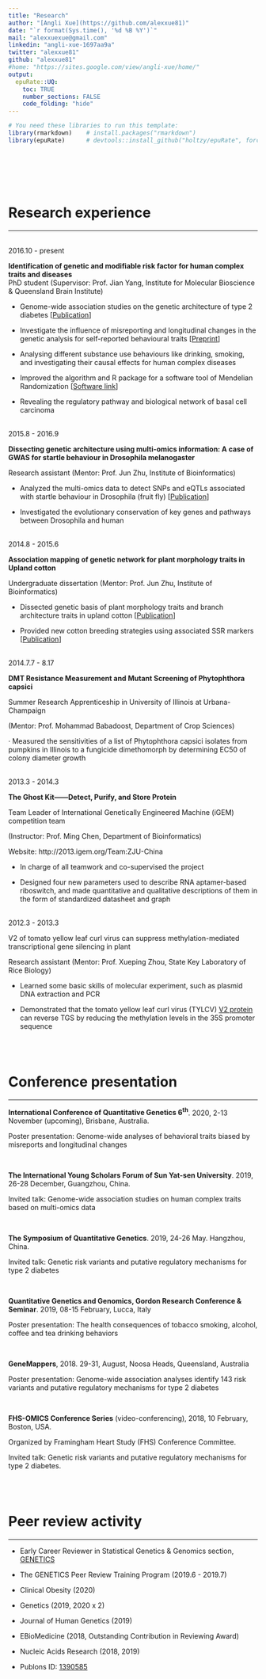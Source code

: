 ```yaml
---
title: "Research"
author: "[Angli Xue](https://github.com/alexxue81)"
date: "`r format(Sys.time(), '%d %B %Y')`"
mail: "alexxuexue@gmail.com"
linkedin: "angli-xue-1697aa9a"
twitter: "alexxue81"
github: "alexxue81"
#home: "https://sites.google.com/view/angli-xue/home/"
output:
  epuRate::UQ:
    toc: TRUE
    number_sections: FALSE
    code_folding: "hide"
---
```


```r
# You need these libraries to run this template:
library(rmarkdown)    # install.packages("rmarkdown")
library(epuRate)      # devtools::install_github("holtzy/epuRate", force=TRUE)
```

<br><br><br><br>

# Research experience
***
<br>
2016.10 - present

**Identification of genetic and modifiable risk factor for human complex traits and diseases**                                   
PhD student (Supervisor: Prof. Jian Yang, Institute for Molecular Bioscience & Queensland Brain Institute)

* Genome-wide association studies on the genetic architecture of type 2 diabetes [[Publication](https://www.nature.com/articles/s41467-018-04951-w)]

* Investigate the influence of misreporting and longitudinal changes in the genetic analysis for self-reported behavioural traits [[Preprint](https://www.medrxiv.org/content/10.1101/2020.06.15.20131284v1)]

* Analysing different substance use behaviours like drinking, smoking, and investigating their causal effects for human complex diseases

* Improved the algorithm and R package for a software tool of Mendelian Randomization [[Software link](https://cnsgenomics.com/software/gsmr/)]

* Revealing the regulatory pathway and biological network of basal cell carcinoma


<br>
2015.8 - 2016.9 

**Dissecting genetic architecture using multi-omics information: A case of GWAS for startle behaviour in Drosophila melanogaster**  

Research assistant (Mentor: Prof. Jun Zhu, Institute of Bioinformatics)

* Analyzed the multi-omics data to detect SNPs and eQTLs associated with startle behaviour in Drosophila (fruit fly) [[Publication](https://www.nature.com/articles/s41598-017-11676-1)]

* Investigated the evolutionary conservation of key genes and pathways between Drosophila and human


<br>
2014.8 - 2015.6 

**Association mapping of genetic network for plant morphology traits in Upland cotton**  

Undergraduate dissertation (Mentor: Prof. Jun Zhu, Institute of Bioinformatics)            

* Dissected genetic basis of plant morphology traits and branch architecture traits in upland cotton [[Publication](https://journals.plos.org/plosone/article?id=10.1371/journal.pone.0162815)]

* Provided new cotton breeding strategies using associated SSR markers [[Publication](http://html.rhhz.net/ZJDXXBNYYSMKXB/html/10359.htm)]


<br>
2014.7.7 - 8.17 

**DMT Resistance Measurement and Mutant Screening of __Phytophthora capsici__**         

Summer Research Apprenticeship in University of Illinois at Urbana-Champaign 

(Mentor: Prof. Mohammad Babadoost, Department of Crop Sciences)

·       Measured the sensitivities of a list of Phytophthora capsici isolates from pumpkins in Illinois to a fungicide dimethomorph by determining EC50 of colony diameter growth


<br>
2013.3 - 2014.3

**The Ghost Kit——Detect, Purify, and Store Protein**                            

Team Leader of International Genetically Engineered Machine (iGEM) competition team 

(Instructor: Prof. Ming Chen, Department of Bioinformatics)

Website: http://2013.igem.org/Team:ZJU-China

* In charge of all teamwork and co-supervised the project

* Designed four new parameters used to describe RNA aptamer-based riboswitch, and made quantitative and qualitative descriptions of them in the form of standardized datasheet and graph


<br>
2012.3 - 2013.3 

V2 of tomato yellow leaf curl virus can suppress methylation-mediated transcriptional gene silencing in plant                                                          

Research assistant (Mentor: Prof. Xueping Zhou, State Key Laboratory of Rice Biology)

* Learned some basic skills of molecular experiment, such as plasmid DNA extraction and PCR

* Demonstrated that the tomato yellow leaf curl virus (TYLCV) [V2 protein](https://pubmed.ncbi.nlm.nih.gov/24187017/) can reverse TGS by reducing the methylation levels in the 35S promoter sequence

<br><br>

# Conference presentation
***
**International Conference of Quantitative Genetics 6^th^**. 2020, 2-13 November (upcoming), Brisbane, Australia.

Poster presentation: Genome-wide analyses of behavioral traits biased by misreports and longitudinal changes

<br>

**The International Young Scholars Forum of Sun Yat-sen University**. 2019, 26-28 December, Guangzhou, China.

Invited talk: Genome-wide association studies on human complex traits based on multi-omics data

<br>

**The Symposium of Quantitative Genetics**. 2019, 24-26 May. Hangzhou, China.

Invited talk: Genetic risk variants and putative regulatory mechanisms for type 2 diabetes

<br>

**Quantitative Genetics and Genomics, Gordon Research Conference & Seminar**. 2019, 08-15 February, Lucca, Italy

Poster presentation: The health consequences of tobacco smoking, alcohol, coffee and tea drinking behaviors

<br>

**GeneMappers**, 2018. 29-31, August, Noosa Heads, Queensland, Australia

Poster presentation: Genome-wide association analyses identify 143 risk variants and putative regulatory mechanisms for type 2 diabetes
 
<br>

**FHS-OMICS Conference Series** (video-conferencing), 2018, 10 February, Boston, USA. 

Organized by Framingham Heart Study (FHS) Conference Committee.

Invited talk: Genetic risk variants and putative regulatory mechanisms for type 2 diabetes.

<br><br>

# Peer review activity
***
- Early Career Reviewer in Statistical Genetics & Genomics section, [GENETICS](https://www.genetics.org/content/early-career-reviewers#StatisticalGeneticsGenomics)

- The GENETICS Peer Review Training Program (2019.6 - 2019.7)

- Clinical Obesity (2020)

- Genetics (2019, 2020 x 2)

- Journal of Human Genetics (2019)

- EBioMedicine (2018, Outstanding Contribution in Reviewing Award)

- Nucleic Acids Research (2018, 2019)

- Publons ID: [1390585](https://publons.com/researcher/1390585/angli-xue/)

